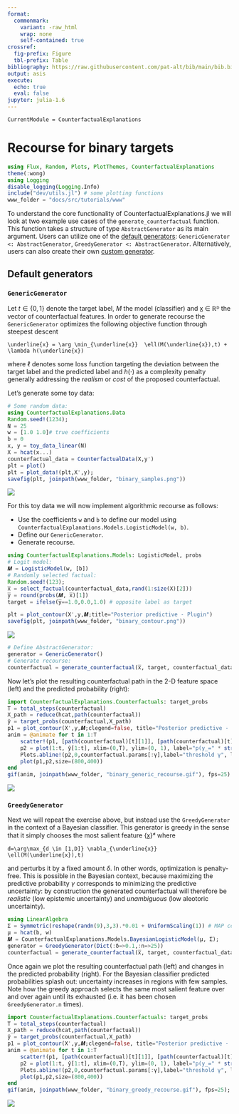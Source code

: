 ```yaml
---
format: 
  commonmark:
    variant: -raw_html
    wrap: none
    self-contained: true
crossref:
  fig-prefix: Figure
  tbl-prefix: Table
bibliography: https://raw.githubusercontent.com/pat-alt/bib/main/bib.bib
output: asis
execute: 
  echo: true
  eval: false
jupyter: julia-1.6
---
```


```@meta
CurrentModule = CounterfactualExplanations 
```

# Recourse for binary targets

```julia
using Flux, Random, Plots, PlotThemes, CounterfactualExplanations
theme(:wong)
using Logging
disable_logging(Logging.Info)
include("dev/utils.jl") # some plotting functions
www_folder = "docs/src/tutorials/www"
```

To understand the core functionality of CounterfactualExplanations.jl we will look at two example use cases of the `generate_counterfactual` function. This function takes a structure of type `AbstractGenerator` as its main argument. Users can utilize one of the [default generators](#default-generators): `GenericGenerator <: AbstractGenerator`, `GreedyGenerator <: AbstractGenerator`. Alternatively, users can also create their own [custom generator](#custom-generators). 

## Default generators

### `GenericGenerator`

Let $t\in\{0,1\}$ denote the target label, $M$ the model (classifier) and x̲ ∈ ℝᴰ the vector of counterfactual features. In order to generate recourse the `GenericGenerator` optimizes the following objective function through steepest descent

```math
\underline{x} = \arg \min_{\underline{x}}  \ell(M(\underline{x}),t) + \lambda h(\underline{x})
```

where $\ell$ denotes some loss function targeting the deviation between the target label and the predicted label and $h(\cdot)$ as a complexity penalty generally addressing the *realism* or *cost* of the proposed counterfactual. 

Let's generate some toy data:

```julia
# Some random data:
using CounterfactualExplanations.Data
Random.seed!(1234);
N = 25
w = [1.0 1.0]# true coefficients
b = 0
x, y = toy_data_linear(N)
X = hcat(x...)
counterfactual_data = CounterfactualData(X,y')
plt = plot()
plt = plot_data!(plt,X',y);
savefig(plt, joinpath(www_folder, "binary_samples.png"))
```

![](www/binary_samples.png)

For this toy data we will now implement algorithmic recourse as follows:

- Use the coefficients `w` and `b` to define our model using `CounterfactualExplanations.Models.LogisticModel(w, b)`.
- Define our `GenericGenerator`.
- Generate recourse.

```julia
using CounterfactualExplanations.Models: LogisticModel, probs 
# Logit model:
𝑴 = LogisticModel(w, [b])
# Randomly selected factual:
Random.seed!(123);
x̅ = select_factual(counterfactual_data,rand(1:size(X)[2]))
y̅ = round(probs(𝑴, x̅)[1])
target = ifelse(y̅==1.0,0.0,1.0) # opposite label as target
```

```julia
plt = plot_contour(X',y,𝑴;title="Posterior predictive - Plugin")
savefig(plt, joinpath(www_folder, "binary_contour.png"))
```

![](www/binary_contour.png)

```julia
# Define AbstractGenerator:
generator = GenericGenerator()
# Generate recourse:
counterfactual = generate_counterfactual(x̅, target, counterfactual_data, 𝑴, generator); # generate recourse
```

Now let's plot the resulting counterfactual path in the 2-D feature space (left) and the predicted probability (right):

```julia
import CounterfactualExplanations.Counterfactuals: target_probs
T = total_steps(counterfactual)
X_path = reduce(hcat,path(counterfactual))
ŷ = target_probs(counterfactual,X_path)
p1 = plot_contour(X',y,𝑴;clegend=false, title="Posterior predictive - Plugin")
anim = @animate for t in 1:T
    scatter!(p1, [path(counterfactual)[t][1]], [path(counterfactual)[t][2]], ms=5, color=Int(y̅), label="")
    p2 = plot(1:t, ŷ[1:t], xlim=(0,T), ylim=(0, 1), label="p(y̲=" * string(target) * ")", title="Validity", lc=:black)
    Plots.abline!(p2,0,counterfactual.params[:γ],label="threshold γ", ls=:dash) # decision boundary
    plot(p1,p2,size=(800,400))
end
gif(anim, joinpath(www_folder, "binary_generic_recourse.gif"), fps=25)
```

![](www/binary_generic_recourse.gif)

### `GreedyGenerator`

Next we will repeat the exercise above, but instead use the `GreedyGenerator` in the context of a Bayesian classifier. This generator is greedy in the sense that it simply chooses the most salient feature {x̲}ᵈ where 

```math
d=\arg\max_{d \in [1,D]} \nabla_{\underline{x}} \ell(M(\underline{x}),t)
```

and perturbs it by a fixed amount $\delta$. In other words, optimization is penalty-free. This is possible in the Bayesian context, because maximizing the predictive probability $\gamma$ corresponds to minimizing the predictive uncertainty: by construction the generated counterfactual will therefore be *realistic* (low epistemic uncertainty) and *unambiguous* (low aleotoric uncertainty).

```julia
using LinearAlgebra
Σ = Symmetric(reshape(randn(9),3,3).*0.01 + UniformScaling(1)) # MAP covariance matrix
μ = hcat(b, w)
𝑴 = CounterfactualExplanations.Models.BayesianLogisticModel(μ, Σ);
generator = GreedyGenerator(Dict(:δ=>0.1,:n=>25))
counterfactual = generate_counterfactual(x̅, target, counterfactual_data, 𝑴, generator); # generate counterfactual
```

Once again we plot the resulting counterfactual path (left) and changes in the predicted probability (right). For the Bayesian classifier predicted probabilities splash out: uncertainty increases in regions with few samples. Note how the greedy approach selects the same most salient feature over and over again until its exhausted (i.e. it has been chosen `GreedyGenerator.n` times).

```julia
import CounterfactualExplanations.Counterfactuals: target_probs
T = total_steps(counterfactual)
X_path = reduce(hcat,path(counterfactual))
ŷ = target_probs(counterfactual,X_path)
p1 = plot_contour(X',y,𝑴;clegend=false, title="Posterior predictive - Plugin")
anim = @animate for t in 1:T
    scatter!(p1, [path(counterfactual)[t][1]], [path(counterfactual)[t][2]], ms=5, color=Int(y̅), label="")
    p2 = plot(1:t, ŷ[1:t], xlim=(0,T), ylim=(0, 1), label="p(y̲=" * string(target) * ")", title="Validity", lc=:black)
    Plots.abline!(p2,0,counterfactual.params[:γ],label="threshold γ", ls=:dash) # decision boundary
    plot(p1,p2,size=(800,400))
end
gif(anim, joinpath(www_folder, "binary_greedy_recourse.gif"), fps=25);
```

![](www/binary_greedy_recourse.gif)

